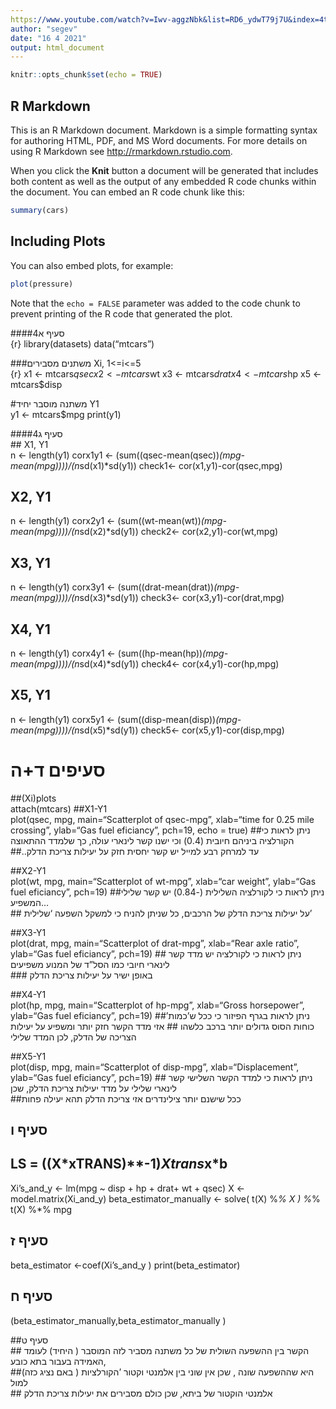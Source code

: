 ---
https://www.youtube.com/watch?v=Iwv-aggzNbk&list=RD6_ydwT79j7U&index=4title: "Reg-ex-2"
author: "segev"
date: "16 4 2021"
output: html_document
---

```{r setup, include=FALSE}
knitr::opts_chunk$set(echo = TRUE)
```

## R Markdown

This is an R Markdown document. Markdown is a simple formatting syntax for authoring HTML, PDF, and MS Word documents. For more details on using R Markdown see <http://rmarkdown.rstudio.com>.

When you click the **Knit** button a document will be generated that includes both content as well as the output of any embedded R code chunks within the document. You can embed an R code chunk like this:

```{r cars}
summary(cars)
```

## Including Plots

You can also embed plots, for example:

```{r pressure, echo=FALSE}
plot(pressure)
```

Note that the `echo = FALSE` parameter was added to the code chunk to prevent printing of the R code that generated the plot.

####סעיף  א4 <br>
{r}
library(datasets)
data("mtcars")

###משתנים מסבירים Xi, 1<=i<=5<br>
{r} 
x1 <- mtcars$qsec
x2 <- mtcars$wt
x3 <- mtcars$drat
x4 <- mtcars$hp
x5 <- mtcars$disp

#משתנה מוסבר יחיד  Y1<br>
y1 <- mtcars$mpg
print(y1)

#######################################
####סעיף  ג4 <br>
## X1, Y1<br>
n <- length(y1)
corx1y1 <- (sum((qsec-mean(qsec))*(mpg-mean(mpg))))/(n*sd(x1)*sd(y1))
check1<- cor(x1,y1)-cor(qsec,mpg)
     
## X2, Y1<br>
n <- length(y1)
corx2y1 <- (sum((wt-mean(wt))*(mpg-mean(mpg))))/(n*sd(x2)*sd(y1))
check2<- cor(x2,y1)-cor(wt,mpg)

## X3, Y1<br>
n <- length(y1)
corx3y1 <- (sum((drat-mean(drat))*(mpg-mean(mpg))))/(n*sd(x3)*sd(y1))
check3<- cor(x3,y1)-cor(drat,mpg)

## X4, Y1 <br>
n <- length(y1)
corx4y1 <- (sum((hp-mean(hp))*(mpg-mean(mpg))))/(n*sd(x4)*sd(y1))
check4<- cor(x4,y1)-cor(hp,mpg)

## X5, Y1 <br>
n <- length(y1)
corx5y1 <- (sum((disp-mean(disp))*(mpg-mean(mpg))))/(n*sd(x5)*sd(y1))
check5<- cor(x5,y1)-cor(disp,mpg)
  
# סעיפים ד+ה <br>
##(Xi)plots <br>
attach(mtcars)
##X1-Y1 <br>
plot(qsec, mpg, main="Scatterplot of qsec-mpg",
   xlab="time for 0.25 mile crossing ", ylab="Gas fuel eficiancy ", pch=19, echo = true)
##ניתן לראות כי הקורלציה ביניהם חיובית (0.4) וכי  ישנו קשר לינארי עולה, כך שלמדד ההתאוצה <br> 
##..עד למרחק רבע למייל יש קשר יחסית חזק על יעילות צריכת הדלק <br>

##X2-Y1 <br>
plot(wt, mpg, main="Scatterplot of wt-mpg",
   xlab="car weight ", ylab="Gas fuel eficiancy ", pch=19)
##ניתן לראות כי לקורלציה השלילית (-0.84) יש קשר שלילי המשפיע...<br>
## על יעילות צריכת הדלק של הרכבים, כל שניתן להניח כי למשקל השפעה 'שלילית'<br>

##X3-Y1 <br>
plot(drat, mpg, main="Scatterplot of drat-mpg",
   xlab="Rear axle ratio  ", ylab="Gas fuel eficiancy ", pch=19)
## ניתן לראות כי לקורלציה יש מדד קשר לינארי חיובי כמו הסל"ד של המנוע משפיעים <br>
###  באופן ישיר על יעילות צריכת הדלק <br>

##X4-Y1 <br>
plot(hp, mpg, main="Scatterplot of hp-mpg",
   xlab="Gross horsepower", ylab="Gas fuel eficiancy ", pch=19)
##ניתן לראות בגרף הפיזור כי ככל ש'כמות' כוחות הסוס גדולים יותר ברכב כלשהו
## אזי מדד הקשר חזק יותר ומשפיע על יעילות הצריכה של הדלק, לכן המדד שלילי

##X5-Y1 <br>
plot(disp, mpg, main="Scatterplot of disp-mpg",
   xlab="Displacement ", ylab="Gas fuel eficiancy ", pch=19)
##  ניתן לראות כי למדד הקשר השלישי קשר לינארי שלילי על מדד יעילות צריכת הדלק, שכן <br>
##ככל שישנם יותר צילינדרים אזי צריכת הדלק תהא יעילה פחות <br>
 
## סעיף ו <br>
## LS = ((X*xTRANS)**-1)*Xtrans*x*b <br>

Xi's_and_y <- lm(mpg ~ disp + hp + drat+ wt + qsec)
X <- model.matrix(Xi_and_y)
beta_estimator_manually <- solve( t(X) %*% X ) %*% t(X) %*% mpg

## סעיף ז <br>
beta_estimator <-coef(Xi's_and_y )
print(beta_estimator)

## סעיף ח <br>
(beta_estimator_manually,beta_estimator_manually )

##סעיף ט <br>
## הקשר בין ההשפעה השולית של כל משתנה מסביר לזה המוסבר ( היחיד) לעומד האמידה בעבור בתא כובע,<br>
##היא שההשפעה שונה , שכן אין שוני בין אלמנטי וקטור 'הקורלציות ( באם נציג כזה) למול<br> 
##   אלמנטי הוקטור של ביתא, שכן כולם מסבירים את יעילות צריכת הדלק <br>





